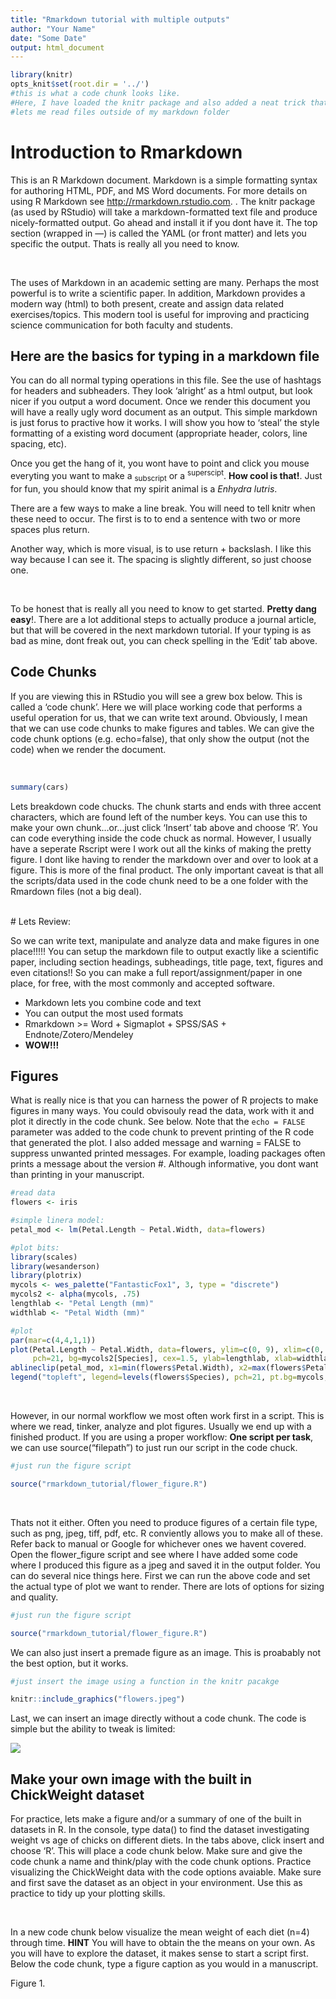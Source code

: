 ```yaml
---
title: "Rmarkdown tutorial with multiple outputs"
author: "Your Name"
date: "Some Date"
output: html_document
---
```


```r
library(knitr)
opts_knit$set(root.dir = '../')
#this is what a code chunk looks like. 
#Here, I have loaded the knitr package and also added a neat trick that
#lets me read files outside of my markdown folder
```

# Introduction to Rmarkdown

This is an R Markdown document. Markdown is a simple formatting syntax for authoring HTML, PDF, and MS Word documents. For more details on using R Markdown see <http://rmarkdown.rstudio.com>. . The knitr package (as used by RStudio) will take a markdown-formatted text file and produce nicely-formatted output. Go ahead and install it if you dont have it. The top section (wrapped in ---) is called the YAML (or front matter) and lets you specific the output. Thats is really all you need to know.

\

The uses of Markdown in an academic setting are many.  Perhaps the most powerful is to write a scientific paper.  In addition, Markdown provides a modern way (html) to both present, create and assign data related exercises/topics. This modern tool is useful for improving and practicing science communication for both faculty and students.

## Here are the basics for typing in a markdown file

You can do all normal typing operations in this file. See the use of hashtags for headers and subheaders. They look 'alright' as a html output, but look nicer if you output a word document. Once we render this document you will have a really ugly word document as an output.  This simple markdown is just forus to practive how it works. I will show you how to 'steal' the style formatting of a existing word document (appropriate header, colors, line spacing, etc).  

Once you get the hang of it, you wont have to point and click you mouse everyting you want to make a ~subscript~ or a ^superscipt^. **How cool is that!**. Just for fun, you should know that my spirit animal is a *Enhydra lutris*.  

There are a few ways to make a line break. You will need to tell knitr when these need to occur.  The first is to to end a sentence with two or more spaces plus return.   

Another way, which is more visual, is to use return + backslash.  I like this way because I can see it. The spacing is slightly different, so just choose one.

\

To be honest that is really all you need to know to get started. **Pretty dang easy**!. There are a lot additional steps to actually produce a journal article, but that will be covered in the next markdown tutorial. If your typing is as bad as mine, dont freak out, you can check spelling in the 'Edit' tab above.

## Code Chunks

If you are viewing this in RStudio you will see a grew box below.  This is called a 'code chunk'. Here we will place working code that performs a useful operation for us, that we can write text around.  Obviously, I mean that we can use code chunks to make figures and tables. We can give the code chunk options (e.g. echo=false), that only show the output (not the code) when we render the document.

\

```r
summary(cars)
```

Lets breakdown code chucks. The chunk starts and ends with three accent characters, which are found left of the number keys. You can use this to make your own chunk...or...just click 'Insert' tab above and choose 'R'.  You can code everything inside the code chuck as normal. However, I usually have a seperate Rscript were I work out all the kinks of making the pretty figure. I dont like having to render the markdown over and over to look at a figure. This is more of the final product. The only important caveat is that all the scripts/data used in the code chunk need to be a one folder with the Rmardown files (not a big deal).

\
# Lets Review:

So we can write text, manipulate and analyze data and make figures in one place!!!!! You can setup the markdown file to output exactly like a scientific paper, including section headings, subheadings, title page, text, figures and even citations!! So you can make a full report/assignment/paper in one place, for free, with the most commonly and accepted software.

* Markdown lets you combine code and text
* You can output the most used formats
* Rmarkdown >= Word + Sigmaplot + SPSS/SAS + Endnote/Zotero/Mendeley
* **WOW!!!**


## Figures

What is really nice is that you can harness the power of R projects to make figures in many ways. You could obvisouly read the data, work with it and plot it directly in the code chunk. See below. Note that the `echo = FALSE` parameter was added to the code chunk to prevent printing of the R code that generated the plot. I also added message and warning = FALSE to suppress unwanted printed messages. For example, loading packages often prints a message about the version #.  Although informative, you dont want than printing in your manuscript.

```r
#read data
flowers <- iris

#simple linera model:
petal_mod <- lm(Petal.Length ~ Petal.Width, data=flowers)

#plot bits:
library(scales)
library(wesanderson)
library(plotrix)
mycols <- wes_palette("FantasticFox1", 3, type = "discrete")
mycols2 <- alpha(mycols, .75)
lengthlab <- "Petal Length (mm)"
widthlab <- "Petal Width (mm)"

#plot
par(mar=c(4,4,1,1))
plot(Petal.Length ~ Petal.Width, data=flowers, ylim=c(0, 9), xlim=c(0, 2.75),
     pch=21, bg=mycols2[Species], cex=1.5, ylab=lengthlab, xlab=widthlab)
ablineclip(petal_mod, x1=min(flowers$Petal.Width), x2=max(flowers$Petal.Width), lty=2, lwd=2)
legend("topleft", legend=levels(flowers$Species), pch=21, pt.bg=mycols, bty='n', inset=0.01)
```

\

However, in our normal workflow we most often work first in a script.  This is where we read, tinker, analyze and plot figures. Usually we end up with a finished product.  If you are using a proper workflow: **One script per task**, we can use source("filepath") to just run our script in the code chuck.

```r
#just run the figure script

source("rmarkdown_tutorial/flower_figure.R")

```

\

Thats not it either.  Often you need to produce figures of a certain file type, such as png, jpeg, tiff, pdf, etc.  R conviently allows you to make all of these.  Refer back to manual or Google for whichever ones we havent covered. Open the flower_figure script and see where I have added some code where I produced this figure as a jpeg and saved it in the output folder. You can do several nice things here. First we can run the above code and set the actual type of plot we want to render. There are lots of options for sizing and quality. 

```r
#just run the figure script

source("rmarkdown_tutorial/flower_figure.R")

```

We can also just insert a premade figure as an image. This is proabably not the best option, but it works.

```r
#just insert the image using a function in the knitr pacakge

knitr::include_graphics("flowers.jpeg")

```

Last, we can insert an image directly without a code chunk. The code is simple but the ability to tweak is limited:

![](flowers.jpeg)


## Make your own image with the built in ChickWeight dataset

For practice, lets make a figure and/or a summary of one of the built in datasets in R. In the console, type data() to find the dataset investigating weight vs age of chicks on different diets. In the tabs above, click insert and choose 'R'. This will place a code chunk below. Make sure and give the code chunk a name and think/play with the code chunk options.  Practice visualizing the ChickWeight data with the code options avaiable. Make sure and first save the dataset as an object in your environment. Use this as practice to tidy up your plotting skills.

\

In a new code chunk below visualize the mean weight of each diet (n=4) through time.  **HINT** You will have to obtain the the means on your own. As you will have to explore the dataset, it makes sense to start a script first. Below the code chunk, type a figure caption as you would in a manuscript.


Figure 1.

